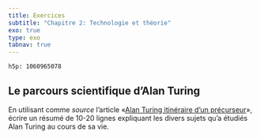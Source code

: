 ```yaml
---
title: Exercices
subtitle: "Chapitre 2: Technologie et théorie"
exo: true
type: exo
tabnav: true
---
```


`h5p: 1060965078`

## Le parcours scientifique d'Alan Turing

En utilisant comme *source* l'article «[Alan Turing itinéraire d’un
précurseur](https://interstices.info/alan-turing-itineraire-dun-precurseur/)», écrire un résumé de
10-20 lignes expliquant les divers sujets qu'a étudiés Alan Turing au cours de sa vie.
